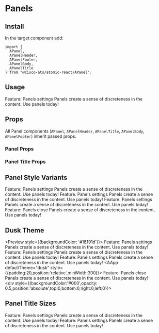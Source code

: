 

<Meta title="Components/Panels" component={APanel} />

# Panels

## Install

In the target component add:

```
import {
  APanel,
  APanelHeader,
  APanelFooter,
  APanelBody,
  APanelTitle
} from "@cisco-ats/atomic-react/APanel";
```

## Usage

<Preview>
  <AApp>
    <APanel>
      <APanelHeader>
        <APanelTitle>
          Feature: Panels
        </APanelTitle>
        <AIcon>settings</AIcon>
      </APanelHeader>
      <APanelBody>
        Panels create a sense of discreteness in the content.
      </APanelBody>
      <APanelFooter>
        Use panels today!
      </APanelFooter>
    </APanel>
  </AApp>
</Preview>

## Props

All Panel components (`APanel`, `APanelHeader`, `APanelTitle`, `APanelBody`, `APanelFooter`) inherit passed props.

### Panel Props

<Props of={APanel} />

### Panel Title Props

<Props of={APanelTitle} />

## Panel Style Variants

<Preview>
  <Story name="variants-1">
    <AApp style={{minWidth:300}}>
      <APanel>
        <APanelHeader>
          <APanelTitle>
            Feature: Panels
          </APanelTitle>
          <AIcon>settings</AIcon>
        </APanelHeader>
        <APanelBody>
          Panels create a sense of discreteness in the content.
        </APanelBody>
        <APanelFooter>
          Use panels today!
        </APanelFooter>
      </APanel>
    </AApp>
  </Story>
  <Story name="variants-2">
    <AApp style={{minWidth:300}}>
      <APanel type="grey">
        <APanelHeader>
          <APanelTitle>
            Feature: Panels
          </APanelTitle>
          <AIcon>settings</AIcon>
        </APanelHeader>
        <APanelBody>
          Panels create a sense of discreteness in the content.
        </APanelBody>
        <APanelFooter>
          Use panels today!
        </APanelFooter>
      </APanel>
    </AApp>
  </Story>
  <Story name="variants-3">
    <AApp>
      <APanel type="white">
        <APanelHeader>
          <APanelTitle>
            Feature: Panels
          </APanelTitle>
          <AIcon>settings</AIcon>
        </APanelHeader>
        <APanelBody>
          Panels create a sense of discreteness in the content.
        </APanelBody>
        <APanelFooter>
          Use panels today!
        </APanelFooter>
      </APanel>
    </AApp>
  </Story>
  <Story name="variants-4">
    <AApp style={{padding:20,position:'relative',minWidth:300}}>
      <APanel type="dialog" style={{zIndex:1}}>
        <APanelHeader>
          <APanelTitle>
            Feature: Panels
          </APanelTitle>
          <AIcon>close</AIcon>
        </APanelHeader>
        <APanelBody>
          Panels create a sense of discreteness in the content.
        </APanelBody>
        <APanelFooter>
          Use panels today!
        </APanelFooter>
      </APanel>
      <div style={{backgroundColor:'#000',opacity: 0.5,position:'absolute',top:0,bottom:0,right:0,left:0}}></div>
    </AApp>
  </Story>
</Preview>


## Dusk Theme

<Preview style={{backgroundColor: '#18191d'}}>
  <Story name="dusk-1">
    <AApp defaultTheme="dusk" style={{minWidth:300}}>
      <APanel>
        <APanelHeader>
          <APanelTitle>
            Feature: Panels
          </APanelTitle>
          <AIcon>settings</AIcon>
        </APanelHeader>
        <APanelBody>
          Panels create a sense of discreteness in the content.
        </APanelBody>
        <APanelFooter>
          Use panels today!
        </APanelFooter>
      </APanel>
    </AApp>
  </Story>
  <Story name="dusk-2">
    <AApp defaultTheme="dusk" style={{minWidth:300}}>
      <APanel type="grey">
        <APanelHeader>
          <APanelTitle>
            Feature: Panels
          </APanelTitle>
          <AIcon>settings</AIcon>
        </APanelHeader>
        <APanelBody>
          Panels create a sense of discreteness in the content.
        </APanelBody>
        <APanelFooter>
          Use panels today!
        </APanelFooter>
      </APanel>
    </AApp>
  </Story>
  <Story name="dusk-3">
    <AApp defaultTheme="dusk">
      <APanel type="white">
        <APanelHeader>
          <APanelTitle>
            Feature: Panels
          </APanelTitle>
          <AIcon>settings</AIcon>
        </APanelHeader>
        <APanelBody>
          Panels create a sense of discreteness in the content.
        </APanelBody>
        <APanelFooter>
          Use panels today!
        </APanelFooter>
      </APanel>
    </AApp>
  </Story>
  <Story name="dusk-4">
    <AApp defaultTheme="dusk" style={{padding:20,position:'relative',minWidth:300}}>
      <APanel type="dialog" style={{zIndex:1}}>
        <APanelHeader>
          <APanelTitle>
            Feature: Panels
          </APanelTitle>
          <AIcon>close</AIcon>
        </APanelHeader>
        <APanelBody>
          Panels create a sense of discreteness in the content.
        </APanelBody>
        <APanelFooter>
          Use panels today!
        </APanelFooter>
      </APanel>
      <div style={{backgroundColor:'#000',opacity: 0.5,position:'absolute',top:0,bottom:0,right:0,left:0}}></div>
    </AApp>
  </Story>
</Preview>

## Panel Title Sizes

<Preview>
  <Story name="title-1">
    <AApp>
      <APanel>
        <APanelHeader>
          <APanelTitle>
            Feature: Panels
          </APanelTitle>
          <AIcon>settings</AIcon>
        </APanelHeader>
        <APanelBody>
          Panels create a sense of discreteness in the content.
        </APanelBody>
        <APanelFooter>
          Use panels today!
        </APanelFooter>
      </APanel>
    </AApp>
  </Story>
  <Story name="title-2">
    <AApp>
      <APanel>
        <APanelHeader>
          <APanelTitle small>
            Feature: Panels
          </APanelTitle>
          <AIcon>settings</AIcon>
        </APanelHeader>
        <APanelBody>
          Panels create a sense of discreteness in the content.
        </APanelBody>
        <APanelFooter>
          Use panels today!
        </APanelFooter>
      </APanel>
    </AApp>
  </Story>
</Preview>
